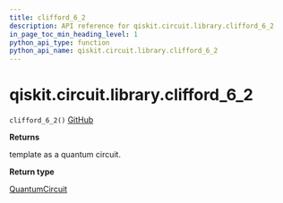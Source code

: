 ```yaml
---
title: clifford_6_2
description: API reference for qiskit.circuit.library.clifford_6_2
in_page_toc_min_heading_level: 1
python_api_type: function
python_api_name: qiskit.circuit.library.clifford_6_2
---
```


# qiskit.circuit.library.clifford\_6\_2

<span id="qiskit.circuit.library.clifford_6_2" />

`clifford_6_2()` [GitHub](https://github.com/qiskit/qiskit/tree/stable/0.21/qiskit/circuit/library/templates/clifford/clifford_6_2.py "view source code")

**Returns**

template as a quantum circuit.

**Return type**

[QuantumCircuit](qiskit.circuit.QuantumCircuit "qiskit.circuit.QuantumCircuit")

